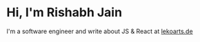 # Hi, I'm Rishabh Jain

I'm a software engineer and write about JS & React at [lekoarts.de](https://www.lekoarts.de?utm_source=cara&utm_medium=Starter)
